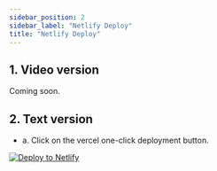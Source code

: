 ```yaml
---
sidebar_position: 2
sidebar_label: "Netlify Deploy"
title: "Netlify Deploy"
---
```


## 1. Video version

Coming soon.

## 2. Text version

- a. Click on the vercel one-click deployment button.

[![Deploy to Netlify](https://www.netlify.com/img/deploy/button.svg)](https://app.netlify.com/start/deploy?repository=https://github.com/simple-is-awesome/simple)